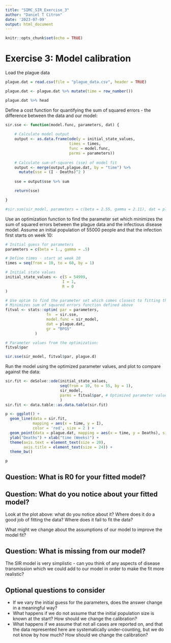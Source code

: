 ```yaml
---
title: "SIMC_SIR_Exercise_3"
author: "Daniel T Citron"
date: '2023-07-09'
output: html_document
---
```


```r
knitr::opts_chunk$set(echo = TRUE)
```

# Exercise 3: Model calibration

Load the plague data
```r
plague.dat = read.csv(file = "plague_data.csv", header = TRUE)

plague.dat <- plague.dat %>% mutate(time = row_number())

plague.dat %>% head
```

Define a cost function for quantifying the sum of squared errors - the difference between the data and our model:
```r
sir.sse <- function(model.func, parameters, dat) {
    
    # Calculate model output
    output <- as.data.frame(ode(y = initial_state_values, 
                            times = times, 
                            func = model.func,
                            parms = parameters))
    
    # Calculate sum-of-squares (sse) of model fit
    output <- merge(output,plague.dat, by = "time") %>%
      mutate(sse = (I - Deaths)^2 )
    
    sse = output$sse %>% sum

    return(sse)

}

#sir.sse(sir_model, parameters = c(beta = 2.55, gamma = 2.11), dat = plague.dat)
```

Use an optimization function to find the parameter set which minimizes the sum of squared errors between the plague data and the infectious disease model. Assume an initial population of 55000 people and that the infection first starts on week 10:
```r
# Initial guess for parameters
parameters = c(beta = 1., gamma = .5)

# Define times - start at week 10
times = seq(from = 10, to = 60, by = 1)

# Initial state values
initial_state_values <- c(S = 54999,
                         I = 1,
                         R = 0
)

# Use optim to find the parameter set which comes closest to fitting the data
# Minimizes sum of squared errors function defined above
fitval <- stats::optim( par = parameters,
                  fn  = sir.sse,
                  model.func = sir_model,
                  dat = plague.dat,
                  gr = "BFGS"
             )

# Parameter values from the optimization:
fitval$par

```

```r
sir.sse(sir_model, fitval$par, plague.d)
```

Run the model using the optimized parameter values, and plot to compare against the data:
```r
sir.fit <- deSolve::ode(initial_state_values, 
                        seq(from = 10, to = 55, by = 1), 
                        sir_model, 
                        parms = fitval$par, # Optimized parameter values
                        )
sir.fit <- data.table::as.data.table(sir.fit)

p <- ggplot() + 
  geom_line(data = sir.fit, 
            mapping = aes(x = time, y = I), 
            color = 'red', size = 2 ) + 
  geom_point(data = plague.dat, mapping = aes(x = time, y = Deaths), size = 3) + 
  ylab("Deaths") + xlab("time (Weeks)") + 
  theme(axis.text = element_text(size = 20),
        axis.title = element_text(size = 24)) + 
  theme_bw()

p
```


## Question: What is R0 for your fitted model?

## Question: What do you notice about your fitted model?
Look at the plot above: what do you notice about it? Where does it do a good job of fitting the data? Where does it fail to fit the data?

What might we change about the assumptions of our model to improve the model fit?

## Question: What is missing from our model?

The SIR model is very simplistic - can you think of any aspects of disease transmission which we could add to our model in order to make the fit more realistic?

## Optional questions to consider

* If we vary the initial guess for the parameters, does the answer change in a meaningful way?
* What happens if we do not assume that the initial population size is known at the start? How should we change the calibration?
* What happens if we assume that not all cases are reported on, and that the data represented here are systematically under-counting, but we do not know by how much? How should we change the calibration?

